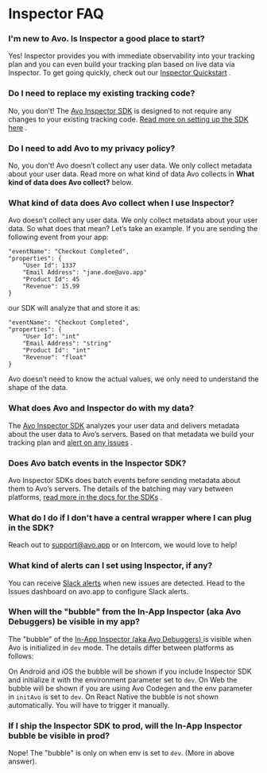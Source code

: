 # Inspector FAQ

### I'm new to Avo. Is Inspector a good place to start?

Yes! Inspector provides you with immediate observability into your tracking plan and you can even build your tracking plan based on live data via Inspector. To get going quickly, check out our [Inspector Quickstart](/inspector/start-using-inspector)
.

### Do I need to replace my existing tracking code?

No, you don’t! The [Avo Inspector SDK](/implementation/avo-inspector-sdk-reference)
is designed to not require any changes to your existing tracking code. [Read more on setting up the SDK here](/implementation/setup-inspector-sdk)
.

### Do I need to add Avo to my privacy policy?

No, you don’t! Avo doesn’t collect any user data. We only collect metadata about your user data. Read more on what kind of data Avo collects in **What kind of data does Avo collect?** below.

### What kind of data does Avo collect when I use Inspector?

Avo doesn’t collect any user data. We only collect metadata about your user data. So what does that mean?
Let’s take an example. If you are sending the following event from your app:

```
"eventName": "Checkout Completed",
"properties": {
    "User Id": 1337
    "Email Address": "jane.doe@avo.app"
    "Product Id": 45
    "Revenue": 15.99
}
```

our SDK will analyze that and store it as:

```
"eventName": "Checkout Completed",
"properties": {
    "User Id": "int"
    "Email Address": "string"
    "Product Id": "int"
    "Revenue": "float"
}
```

Avo doesn’t need to know the actual values, we only need to understand the shape of the data.

### What does Avo and Inspector do with my data?

The [Avo Inspector SDK](/implementation/avo-inspector-sdk-reference)
analyzes your user data and delivers metadata about the user data to Avo’s servers. Based on that metadata we build your tracking plan and [alert on any issues](/inspector/inspector-overview#issue-types)
.

### Does Avo batch events in the Inspector SDK?

Avo Inspector SDKs does batch events before sending metadata about them to Avo’s servers. The details of the batching may vary between platforms, [read more in the docs for the SDKs](/implementation/avo-inspector-sdk-reference)
.

### What do I do if I don't have a central wrapper where I can plug in the SDK?

Reach out to support@avo.app or on Intercom, we would love to help!

### What kind of alerts can I set using Inspector, if any?

You can receive [Slack alerts](/inspector/inspector-slack-alerts) when new issues are detected. Head to the Issues dashboard on avo.app to configure Slack alerts.

### When will the "bubble" from the In-App Inspector (aka Avo Debuggers) be visible in my app?

The "bubble" of the [In-App Inspector (aka Avo Debuggers)
](/explore-tracking-plan/start-using-visual-debuggers) is visible when Avo is initialized in `dev` mode. The details differ between platforms as follows:

On Android and iOS the bubble will be shown if you include Inspector SDK and initialize it with the environment parameter set to `dev`.
On Web the bubble will be shown if you are using Avo Codegen and the env parameter in `initAvo` is set to `dev`.
On React Native the bubble is not shown automatically. You will have to trigger it manually.

### If I ship the Inspector SDK to prod, will the In-App Inspector bubble be visible in prod?

Nope! The "bubble" is only on when env is set to `dev`. (More in above answer).
